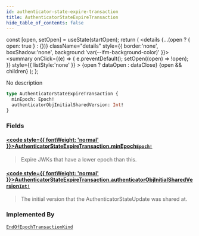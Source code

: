 ```yaml
---
id: authenticator-state-expire-transaction
title: AuthenticatorStateExpireTransaction
hide_table_of_contents: false
---
```









  const [open, setOpen] = useState(startOpen);
  return (
    <details {...(open ? { open: true } : {})} className="details" style={{ border:'none', boxShadow:'none', background:'var(--ifm-background-color)' }}>
      <summary
        onClick={(e) => {
          e.preventDefault();
          setOpen((open) => !open);
        }}
        style={{ listStyle:'none' }}
      >
      {open ? dataOpen : dataClose}
      </summary>
      {open && children}
    </details>
  );
};








No description


```graphql
type AuthenticatorStateExpireTransaction {
  minEpoch: Epoch!
  authenticatorObjInitialSharedVersion: Int!
}
```




### Fields

#### [<code style={{ fontWeight: 'normal' }}>AuthenticatorStateExpireTransaction.<b>minEpoch</b></code>](#)<Bullet />[`Epoch!`](/references/sui-api/graphql/reference/objects/epoch) <Badge class="badge badge--secondary" text="non-null"/> <Badge class="badge badge--secondary" text="object"/> 
> 
> 
> Expire JWKs that have a lower epoch than this.
> 

#### [<code style={{ fontWeight: 'normal' }}>AuthenticatorStateExpireTransaction.<b>authenticatorObjInitialSharedVersion</b></code>](#)<Bullet />[`Int!`](/references/sui-api/graphql/reference/scalars/int) <Badge class="badge badge--secondary" text="non-null"/> <Badge class="badge badge--secondary" text="scalar"/> 
> 
> 
> The initial version that the AuthenticatorStateUpdate was shared at.
> 



### Implemented By

[`EndOfEpochTransactionKind`](/references/sui-api/graphql/reference/unions/end-of-epoch-transaction-kind)  <Badge class="badge badge--secondary" text="union"/>

